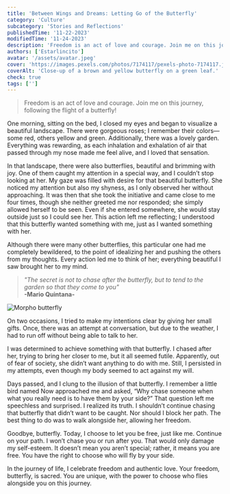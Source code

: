 ```yaml
---
title: 'Between Wings and Dreams: Letting Go of the Butterfly'
category: 'Culture'
subcategory: 'Stories and Reflections'
publishedTime: '11-22-2023'
modifiedTime: '11-24-2023'
description: 'Freedom is an act of love and courage. Join me on this journey, following the flight of a butterfly!'
authors: ['Estarlincito']
avatar: '/assets/avatar.jpeg'
cover: 'https://images.pexels.com/photos/7174117/pexels-photo-7174117.jpeg?auto=compress&cs=tinysrgb&w=1260&h=750&dpr=2'
coverAlt: 'Close-up of a brown and yellow butterfly on a green leaf.'
check: true
tags: ['']
---
```


<Introduction>

> Freedom is an act of love and courage. Join me on this journey, following the flight of a butterfly!

</Introduction>

<Contents>

One morning, sitting on the bed, I closed my eyes and began to visualize a beautiful landscape. There were gorgeous roses; I remember their colors—some red, others yellow and green. Additionally, there was a lovely garden. Everything was rewarding, as each inhalation and exhalation of air that passed through my nose made me feel alive, and I loved that sensation.

In that landscape, there were also butterflies, beautiful and brimming with joy. One of them caught my attention in a special way, and I couldn’t stop looking at her. My gaze was filled with desire for that beautiful butterfly. She noticed my attention but also my shyness, as I only observed her without approaching. It was then that she took the initiative and came close to me four times, though she neither greeted me nor responded; she simply allowed herself to be seen. Even if she entered somewhere, she would stay outside just so I could see her. This action left me reflecting; I understood that this butterfly wanted something with me, just as I wanted something with her.

Although there were many other butterflies, this particular one had me completely bewildered, to the point of idealizing her and pushing the others from my thoughts. Every action led me to think of her; everything beautiful I saw brought her to my mind.

> _&quot;The secret is not to chase after the butterfly, but to tend to the garden so that they come to you&quot;_ <br/> **-Mario Quintana-**

<Image
  alt='Morpho butterfly'
  src='https://images.unsplash.com/photo-1557912407-eb2900cf49e8?q=80&w=3538&auto=format&fit=crop&ixlib=rb-4.0.3&ixid=M3wxMjA3fDB8MHxwaG90by1wYWdlfHx8fGVufDB8fHx8fA%3D%3D'
/>

On two occasions, I tried to make my intentions clear by giving her small gifts. Once, there was an attempt at conversation, but due to the weather, I had to run off without being able to talk to her.

I was determined to achieve something with that butterfly. I chased after her, trying to bring her closer to me, but it all seemed futile. Apparently, out of fear of society, she didn’t want anything to do with me. Still, I persisted in my attempts, even though my body seemed to act against my will.

Days passed, and I clung to the illusion of that butterfly. I remember a little bird named Now approached me and asked, “Why chase someone when what you really need is to have them by your side?” That question left me speechless and surprised. I realized its truth. I shouldn’t continue chasing that butterfly that didn’t want to be caught. Nor should I block her path. The best thing to do was to walk alongside her, allowing her freedom.

Goodbye, butterfly. Today, I choose to let you be free, just like me. Continue on your path. I won’t chase you or run after you. That would only damage my self-esteem. It doesn’t mean you aren’t special; rather, it means you are free. You have the right to choose who will fly by your side.

In the journey of life, I celebrate freedom and authentic love. Your freedom, butterfly, is sacred. You are unique, with the power to choose who flies alongside you on this journey.

</Contents>

